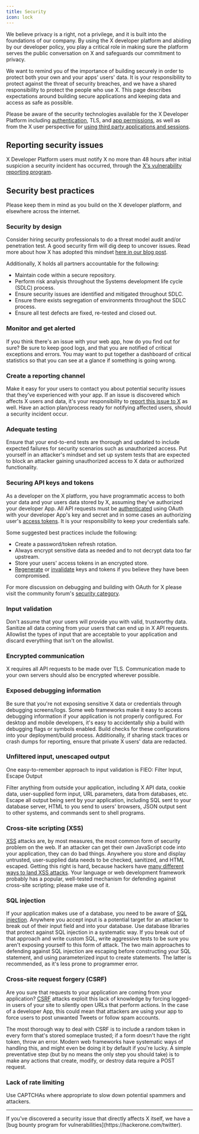 ```yaml
---
title: Security
icon: lock
---
```


We believe privacy is a right, not a privilege, and it is built into the foundations of our company. By using the X developer platform and abiding by our developer policy, you play a critical role in making sure the platform serves the public conversation on X and safeguards our commitment to privacy.

We want to remind you of the importance of building securely in order to protect both your own and your apps' users' data. It is your responsibility to protect against the threat of security breaches, and we have a shared responsibility to protect the people who use X. This page describes expectations around building secure applications and keeping data and access as safe as possible.

<Note>Please be aware of the security technologies available for the X Developer Platform including [authentication](/resources/fundamentals/authentication), TLS, and [app permissions](/resources/fundamentals/developer-apps#app-permissions), as well as from the X user perspective for [using third party applications and sessions](https://help.x.com/en/managing-your-account/connect-or-revoke-access-to-third-party-apps).</Note>

## Reporting security issues

X Developer Platform users must notify X no more than 48 hours after initial suspicion a security incident has occurred, through the [X's vulnerability reporting program](https://hackerone.com/twitter).

## Security best practices

Please keep them in mind as you build on the X developer platform, and elsewhere across the internet.

### Security by design

Consider hiring security professionals to do a threat model audit and/or penetration test. A good security firm will dig deep to uncover issues. Read more about how X has adopted this mindset [here in our blog post](https://blog.x.com/en_us/topics/company/2019/privacy_data_protection.html).

Additionally, X holds all partners accountable for the following:

- Maintain code within a secure repository.
- Perform risk analysis throughout the Systems development life cycle (SDLC) process.
- Ensure security issues are identified and mitigated throughout SDLC.
- Ensure there exists segregation of environments throughout the SDLC process.
- Ensure all test defects are fixed, re-tested and closed out.

### Monitor and get alerted

If you think there's an issue with your web app, how do you find out for sure? Be sure to keep good logs, and that you are notified of critical exceptions and errors. You may want to put together a dashboard of critical statistics so that you can see at a glance if something is going wrong.

### Create a reporting channel

Make it easy for your users to contact you about potential security issues that they've experienced with your app. If an issue is discovered which affects X users and data, it's your responsibility to [report this issue to X](#report) as well.  Have an action plan/process ready for notifying affected users, should a security incident occur.

### Adequate testing

Ensure that your end-to-end tests are thorough and updated to include expected failures for security scenarios such as unauthorized access. Put yourself in an attacker's mindset and set up system tests that are expected to block an attacker gaining unauthorized access to X data or authorized functionality.

### Securing API keys and tokens

As a developer on the X platform, you have programmatic access to both your data and your users data stored by X, assuming they've authorized your developer App.  All API requests must be [authenticated](/resources/fundamentals/authentication) using OAuth with your developer App's key and secret and in some cases an authorizing user's [access tokens](/resources/fundamentals/authentication). It is your responsibility to keep your credentials safe.

Some suggested best practices include the following:

- Create a password/token refresh rotation.
- Always encrypt sensitive data as needed and to not decrypt data too far upstream.
- Store your users' access tokens in an encrypted store.
- [Regenerate](/resources/fundamentals/authentication#regenerate-api-keys-and-tokens) or [invalidate](/resources/fundamentals/authentication#post-oauth2-invalidate-token) keys and tokens if you believe they have been compromised.

For more discussion on debugging and building with OAuth for X please visit the community forum's [security category](https://devcommunity.x.com/c/oauth/12).

### Input validation

Don't assume that your users will provide you with valid, trustworthy data. Sanitize all data coming from your users that can end up in X API requests. Allowlist the types of input that are acceptable to your application and discard everything that isn't on the allowlist.

### Encrypted communication

X requires all API requests to be made over TLS. Communication made to your own servers should also be encrypted wherever possible.

### Exposed debugging information

Be sure that you're not exposing sensitive X data or credentials through debugging screens/logs. Some web frameworks make it easy to access debugging information if your application is not properly configured. For desktop and mobile developers, it's easy to accidentally ship a build with debugging flags or symbols enabled. Build checks for these configurations into your deployment/build process. Additionally, if sharing stack traces or crash dumps for reporting, ensure that private X users' data are redacted.

### Unfiltered input, unescaped output

One easy-to-remember approach to input validation is FIEO: Filter Input, Escape Output

Filter anything from outside your application, including X API data, cookie data, user-supplied form input, URL parameters, data from databases, etc. Escape all output being sent by your application, including SQL sent to your database server, HTML to you send to users' browsers, JSON output sent to other systems, and commands sent to shell programs.

### Cross-site scripting (XSS)

[XSS](https://owasp.org/) attacks are, by most measures, the most common form of security problem on the web. If an attacker can get their own JavaScript code into your application, they can do bad things. Anywhere you store and display untrusted, user-supplied data needs to be checked, sanitized, and HTML escaped. Getting this right is hard, because hackers have [many different ways to land XSS attacks](https://www.owasp.org/index.php/Types_of_Cross-Site_Scripting). Your language or web development framework probably has a popular, well-tested mechanism for defending against cross-site scripting; please make use of it.

### SQL injection

If your application makes use of a database, you need to be aware of [SQL injection](http://en.wikipedia.org/wiki/SQL_injection). Anywhere you accept input is a potential target for an attacker to break out of their input field and into your database. Use database libraries that protect against SQL injection in a systematic way. If you break out of that approach and write custom SQL, write aggressive tests to be sure you aren't exposing yourself to this form of attack. The two main approaches to defending against SQL injection are escaping before constructing your SQL statement, and using parameterized input to create statements. The latter is recommended, as it's less prone to programmer error.

### Cross-site request forgery (CSRF)

Are you sure that requests to your application are coming from your application? [CSRF](http://en.wikipedia.org/wiki/Cross-site_request_forgery) attacks exploit this lack of knowledge by forcing logged-in users of your site to silently open URLs that perform actions. In the case of a developer App, this could mean that attackers are using your app to force users to post unwanted Tweets or follow spam accounts.

The most thorough way to deal with CSRF is to include a random token in every form that's stored someplace trusted; if a form doesn't have the right token, throw an error. Modern web frameworks have systematic ways of handling this, and might even be doing it by default if you're lucky. A simple preventative step (but by no means the only step you should take) is to make any actions that create, modify, or destroy data require a POST request.

### Lack of rate limiting

Use CAPTCHAs where appropriate to slow down potential spammers and attackers.

---

<Info>
If you've discovered a security issue that directly affects X itself, we have a [bug bounty program for vulnerabilities](https://hackerone.com/twitter).
</Info>